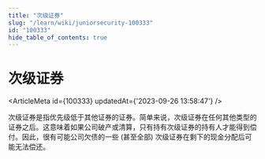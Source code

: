 ```yaml
---
title: "次级证券"
slug: "/learn/wiki/juniorsecurity-100333"
id: "100333"
hide_table_of_contents: true
---
```



# 次级证券

<ArticleMeta id={100333} updatedAt={'2023-09-26 13:58:47'} />
<div className='border-solid border-b border-t-0 my-4 border-[var(--ifm-color-gray-300)]' />

次级证券是指优先级低于其他证券的证券。简单来说，次级证券在任何其他类型的证券之后。这意味着如果公司破产或清算，只有持有次级证券的持有人才能得到偿付。因此，很有可能公司欠债的一些 (甚至全部) 次级证券在剩下的现金分配后可能无法偿还。
